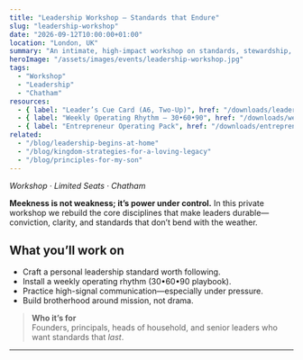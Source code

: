 ```yaml
---
title: "Leadership Workshop — Standards that Endure"
slug: "leadership-workshop"
date: "2026-09-12T10:00:00+01:00"
location: "London, UK"
summary: "An intimate, high-impact workshop on standards, stewardship, and decision-making for leaders who build beyond their lifetime."
heroImage: "/assets/images/events/leadership-workshop.jpg"
tags:
  - "Workshop"
  - "Leadership"
  - "Chatham"
resources:
  - { label: "Leader’s Cue Card (A6, Two-Up)", href: "/downloads/leaders-cue-card", kind: "pdf" }
  - { label: "Weekly Operating Rhythm — 30•60•90", href: "/downloads/weekly-operating-rhythm", kind: "pdf" }
  - { label: "Entrepreneur Operating Pack", href: "/downloads/entrepreneur-operating-pack", kind: "pdf" }
related:
  - "/blog/leadership-begins-at-home"
  - "/blog/kingdom-strategies-for-a-loving-legacy"
  - "/blog/principles-for-my-son"
---
```


_Workshop · Limited Seats · Chatham_

**Meekness is not weakness; it’s power under control.** In this private workshop we rebuild the core disciplines that make leaders durable—conviction, clarity, and standards that don’t bend with the weather.

## What you’ll work on
- Craft a personal leadership standard worth following.
- Install a weekly operating rhythm (30•60•90 playbook).
- Practice high-signal communication—especially under pressure.
- Build brotherhood around mission, not drama.

> **Who it’s for**  
> Founders, principals, heads of household, and senior leaders who want standards that _last_.

---

